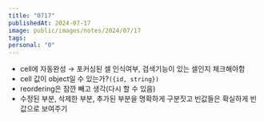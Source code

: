 ```yaml
---
title: "0717"
publishedAt: 2024-07-17
image: public/images/notes/2024/07/17
tags: 
personal: "0"
---
```


- cell에 자동완성 → 포커싱된 셀 인식여부, 검색기능이 있는 셀인지 체크해야함
- cell 값이 object일 수 있는가?`({id, string})`
- reordering은 잠깐 빼고 생각(다시 할 수 있음)
- 수정된 부분, 삭제한 부분, 추가된 부분을 명확하게 구분짓고 빈값들은 확실하게 빈값으로 보여주기